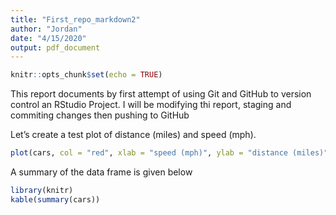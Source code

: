 ```yaml
---
title: "First_repo_markdown2"
author: "Jordan"
date: "4/15/2020"
output: pdf_document
---
```


```r
knitr::opts_chunk$set(echo = TRUE)
```

This report documents by first attempt of using Git and GitHub to version control an RStudio Project. I will be modifying thi report, staging and commiting changes then pushing to GitHub

Let's create a test plot of distance (miles) and speed (mph).

```r
plot(cars, col = "red", xlab = "speed (mph)", ylab = "distance (miles)")
```

A summary of the data frame is given below

```r
library(knitr)
kable(summary(cars))
```

